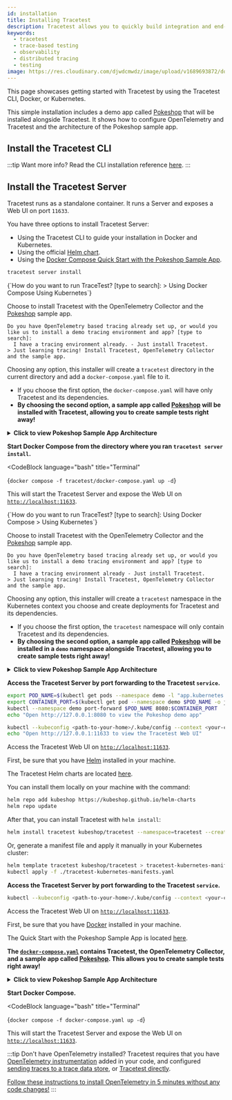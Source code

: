 ```yaml
---
id: installation
title: Installing Tracetest
description: Tracetest allows you to quickly build integration and end-to-end tests, powered by your OpenTelemetry traces.
keywords:
  - tracetest
  - trace-based testing
  - observability
  - distributed tracing
  - testing
image: https://res.cloudinary.com/djwdcmwdz/image/upload/v1689693872/docs/Blog_Thumbnail_28_ugy2yy.png
---
```



This page showcases getting started with Tracetest by using the Tracetest CLI, Docker, or Kubernetes.

This simple installation includes a demo app called [Pokeshop](../live-examples/pokeshop/overview.md) that will be installed alongside Tracetest. It shows how to configure OpenTelemetry and Tracetest and the architecture of the Pokeshop sample app.

## Install the Tracetest CLI

<GtagInstallCliTabs></GtagInstallCliTabs>

:::tip Want more info?
Read the CLI installation reference [here](../cli/cli-installation-reference.md).
:::

## Install the Tracetest Server

Tracetest runs as a standalone container. It runs a Server and exposes a Web UI on port `11633`.

You have three options to install Tracetest Server:

- Using the Tracetest CLI to guide your installation in Docker and Kubernetes.
- Using the official [Helm chart](https://github.com/kubeshop/helm-charts/tree/main/charts/tracetest).
- Using the [Docker Compose Quick Start with the Pokeshop Sample App](https://github.com/kubeshop/tracetest/tree/main/examples/quick-start-pokeshop).

<Tabs groupId="installation">
  <TabItem value="cli" label="Tracetest CLI" default>

```bash title="Terminal"
tracetest server install
```

<Tabs groupId="container-orchestrators">
  <TabItem value="docker-compose" label="Docker Compose" default>
    <CodeBlock
        language="text"
        title="Terminal"
    >
    {`How do you want to run TraceTest? [type to search]:
> Using Docker Compose
  Using Kubernetes`}
    </CodeBlock>

Choose to install Tracetest with the OpenTelemetry Collector and the [Pokeshop](../live-examples/pokeshop/overview.md) sample app.

```text title="Expected output:"
Do you have OpenTelemetry based tracing already set up, or would you like us to install a demo tracing environment and app? [type to search]: 
  I have a tracing environment already. - Just install Tracetest.
> Just learning tracing! Install Tracetest, OpenTelemetry Collector and the sample app.
```

Choosing any option, this installer will create a `tracetest` directory in the current directory and add a `docker-compose.yaml` file to it.

- If you choose the first option, the `docker-compose.yaml` will have only Tracetest and its dependencies.
- **By choosing the second option, a sample app called [Pokeshop](../live-examples/pokeshop/overview.md) will be installed with Tracetest, allowing you to create sample tests right away!**

<details>
  <summary>
    <b>Click to view Pokeshop Sample App Architecture</b>
  </summary>

Here's the Architecture of the Pokeshop Sample App:

- an **API** that serves client requests,
- a **Worker** who deals with background processes.

The communication between the API and Worker is made using a `RabbitMQ` queue, and both services emit telemetry data to OpenTelemetry Collector and communicate with a Postgres database.

Tracetest triggers tests against the Node.js API.

```mermaid
flowchart TD
    A[(Redis)]
    B[(Postgres)]
    C(Node.js API)
    D(RabbitMQ)
    E(Worker)
    F(OpenTelemetry Collector)
    G(Tracetest)

    G --> C
    F --> G
    C --> A
    C --> B
    C --> D
    D --> E
    E --> B
    C --> F
    E --> F
    
    
```
</details>

**Start Docker Compose from the directory where you ran `tracetest server install`.**

<CodeBlock
  language="bash"
  title="Terminal"
>
{`docker compose -f tracetest/docker-compose.yaml up -d`}
</CodeBlock>

This will start the Tracetest Server and expose the Web UI on [`http://localhost:11633`](http://localhost:11633).

  </TabItem>
  <TabItem value="kubernetes" label="Kubernetes">
    <CodeBlock
        language="text"
        title="Terminal"
    >
    {`How do you want to run TraceTest? [type to search]:
  Using Docker Compose
> Using Kubernetes`}
    </CodeBlock>

Choose to install Tracetest with the OpenTelemetry Collector and the [Pokeshop](../live-examples/pokeshop/overview.md) sample app.

```text title="Expected output:"
Do you have OpenTelemetry based tracing already set up, or would you like us to install a demo tracing environment and app? [type to search]: 
  I have a tracing environment already - Just install Tracetest.
> Just learning tracing! Install Tracetest, OpenTelemetry Collector and the sample app.
```

Choosing any option, this installer will create a `tracetest` namespace in the Kubernetes context you choose and create deployments for Tracetest and its dependencies.

- If you choose the first option, the `tracetest` namespace will only contain Tracetest and its dependencies.
- **By choosing the second option, a sample app called [Pokeshop](../live-examples/pokeshop/overview.md) will be installed in a `demo` namespace alongside Tracetest, allowing you to create sample tests right away!**

<details>
  <summary>
    <b>Click to view Pokeshop Sample App Architecture</b>
  </summary>

Here's the Architecture of the Pokeshop Sample App:

- an **API** that serves client requests,
- a **Worker** who deals with background processes.

The communication between the API and Worker is made using a `RabbitMQ` queue, and both services emit telemetry data to OpenTelemetry Collector and communicate with a Postgres database.

Tracetest triggers tests against the Node.js API.

```mermaid
flowchart TD
    A[(Redis)]
    B[(Postgres)]
    C(Node.js API)
    D(RabbitMQ)
    E(Worker)
    F(OpenTelemetry Collector)
    G(Tracetest)

    G --> C
    F --> G
    C --> A
    C --> B
    C --> D
    D --> E
    E --> B
    C --> F
    E --> F
    
    
```
</details>

**Access the Tracetest Server by port forwarding to the Tracetest `service`.**

```bash title=Terminal
export POD_NAME=$(kubectl get pods --namespace demo -l "app.kubernetes.io/name=pokemon-api,app.kubernetes.io/instance=demo" -o jsonpath="{.items[0].metadata.name}")
export CONTAINER_PORT=$(kubectl get pod --namespace demo $POD_NAME -o jsonpath="{.spec.containers[0].ports[0].containerPort}")
kubectl --namespace demo port-forward $POD_NAME 8080:$CONTAINER_PORT
echo "Open http://127.0.0.1:8080 to view the Pokeshop demo app"

kubectl --kubeconfig <path-to-your-home>/.kube/config --context <your-cluster-context> --namespace tracetest port-forward svc/tracetest 11633
echo "Open http://127.0.0.1:11633 to view the Tracetest Web UI"
```

Access the Tracetest Web UI on [`http://localhost:11633`](http://localhost:11633).

  </TabItem>
</Tabs>

  </TabItem>
  <TabItem value="helm" label="Helm Chart">

First, be sure that you have [Helm](https://helm.sh/) installed in your machine.

The Tracetest Helm charts are located [here](https://github.com/kubeshop/helm-charts/tree/main/charts/tracetest).

You can install them locally on your machine with the command:

```bash title=Terminal
helm repo add kubeshop https://kubeshop.github.io/helm-charts
helm repo update
```

After that, you can install Tracetest with `helm install`:

```bash title=Terminal
helm install tracetest kubeshop/tracetest --namespace=tracetest --create-namespace
```

Or, generate a manifest file and apply it manually in your Kubernetes cluster:

```bash title=Terminal
helm template tracetest kubeshop/tracetest > tracetest-kubernetes-manifests.yaml
kubectl apply -f ./tracetest-kubernetes-manifests.yaml
```

**Access the Tracetest Server by port forwarding to the Tracetest `service`.**

```bash title=Terminal
kubectl --kubeconfig <path-to-your-home>/.kube/config --context <your-cluster-context> --namespace tracetest port-forward svc/tracetest 11633
```

Access the Tracetest Web UI on [`http://localhost:11633`](http://localhost:11633).

  </TabItem>
  <TabItem value="docker-compose" label="Docker Compose">

First, be sure that you have [Docker](https://docker.com/) installed in your machine.

The Quick Start with the Pokeshop Sample App is located [here](https://github.com/kubeshop/tracetest/tree/main/examples/quick-start-pokeshop).

**The [`docker-compose.yaml`](https://github.com/kubeshop/tracetest/blob/main/examples/quick-start-pokeshop/docker-compose.yml) contains Tracetest, the OpenTelemetry Collector, and a sample app called [Pokeshop](../live-examples/pokeshop/overview.md). This allows you to create sample tests right away!**

<details>
  <summary>
    <b>Click to view Pokeshop Sample App Architecture</b>
  </summary>

Here's the Architecture of the Pokeshop Sample App:

- an **API** that serves client requests,
- a **Worker** who deals with background processes.

The communication between the API and Worker is made using a `RabbitMQ` queue, and both services emit telemetry data to OpenTelemetry Collector and communicate with a Postgres database.

Tracetest triggers tests against the Node.js API.

```mermaid
flowchart TD
    A[(Redis)]
    B[(Postgres)]
    C(Node.js API)
    D(RabbitMQ)
    E(Worker)
    F(OpenTelemetry Collector)
    G(Tracetest)

    G --> C
    F --> G
    C --> A
    C --> B
    C --> D
    D --> E
    E --> B
    C --> F
    E --> F
    
    
```
</details>

**Start Docker Compose.**

<CodeBlock
  language="bash"
  title="Terminal"
>
{`docker compose -f docker-compose.yaml up -d`}
</CodeBlock>

This will start the Tracetest Server and expose the Web UI on [`http://localhost:11633`](http://localhost:11633).

  </TabItem>
</Tabs>

:::tip Don't have OpenTelemetry installed?
Tracetest requires that you have [OpenTelemetry instrumentation](https://opentelemetry.io/docs/instrumentation/) added in your code, and configured [sending traces to a trace data store](../configuration/connecting-to-data-stores/jaeger.md), or [Tracetest directly](../configuration/connecting-to-data-stores/opentelemetry-collector.md).

[Follow these instructions to install OpenTelemetry in 5 minutes without any code changes!](./no-otel.mdx)
:::
